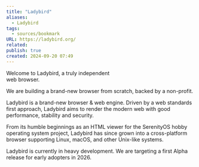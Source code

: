 ```yaml
---
title: "Ladybird"
aliases:
  - Ladybird
tags:
  - sources/bookmark
URL: https://ladybird.org/
related: 
publish: true
created: 2024-09-20 07:49
---
```


Welcome to Ladybird,
a truly independent  
web browser.

We are building a brand-new browser from scratch, backed by a non-profit.

Ladybird is a brand-new browser & web engine. Driven by a web standards first approach, Ladybird aims to render the modern web with good performance, stability and security.

From its humble beginnings as an HTML viewer for the SerenityOS hobby operating system project, Ladybird has since grown into a cross-platform browser supporting Linux, macOS, and other Unix-like systems.

Ladybird is currently in heavy development. We are targeting a first Alpha release for early adopters in 2026.